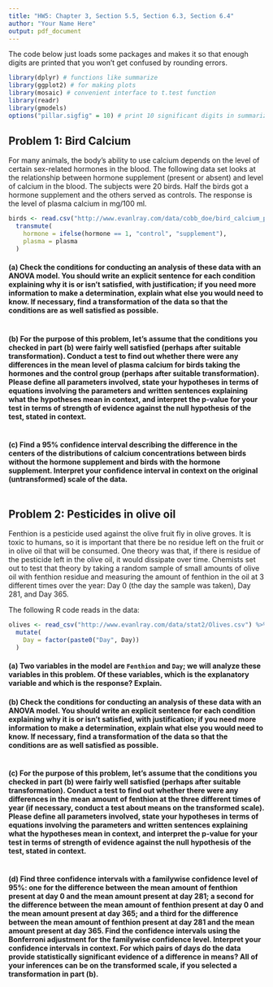 ---
title: "HW5: Chapter 3, Section 5.5, Section 6.3, Section 6.4"
author: "Your Name Here"
output: pdf_document
---

The code below just loads some packages and makes it so that enough digits are printed that you won't get confused by rounding errors.

```{r, message = FALSE}
library(dplyr) # functions like summarize
library(ggplot2) # for making plots
library(mosaic) # convenient interface to t.test function
library(readr)
library(gmodels)
options("pillar.sigfig" = 10) # print 10 significant digits in summarize output
```

## Problem 1: Bird Calcium

For many animals, the body's ability to use calcium depends on the level of certain sex-related hormones in the blood.  The following data set looks at the relationship between hormone supplement (present or absent) and level of calcium in the blood. The subjects were 20 birds. Half the birds got a hormone supplement and the others served as controls. The response is the level of plasma calcium in mg/100 ml.

```{r}
birds <- read.csv("http://www.evanlray.com/data/cobb_doe/bird_calcium_p160.csv") %>%
  transmute(
    hormone = ifelse(hormone == 1, "control", "supplement"),
    plasma = plasma
  )
```

#### (a) Check the conditions for conducting an analysis of these data with an ANOVA model.  You should write an explicit sentence for each condition explaining why it is or isn't satisfied, with justification; if you need more information to make a determination, explain what else you would need to know.  If necessary, find a transformation of the data so that the conditions are as well satisfied as possible.

```{r}
```

#### (b) For the purpose of this problem, let's assume that the conditions you checked in part (b) were fairly well satisfied (perhaps after suitable transformation).  Conduct a test to find out whether there were any differences in the mean level of plasma calcium for birds taking the hormones and the control group (perhaps after suitable transformation).  Please define all parameters involved, state your hypotheses in terms of equations involving the parameters and written sentences explaining what the hypotheses mean in context, and interpret the p-value for your test in terms of strength of evidence against the null hypothesis of the test, stated in context.

```{r}
```

#### (c) Find a 95% confidence interval describing the difference in the centers of the distributions of calcium concentrations between birds without the hormone supplement and birds with the hormone supplement. Interpret your confidence interval in context on the original (untransformed) scale of the data.

```{r}
```


## Problem 2: Pesticides in olive oil

Fenthion is a pesticide used against the olive fruit fly in olive groves.  It is toxic to humans, so it is important that there be no residue left on the fruit or in olive oil that will be consumed.  One theory was that, if there is residue of the pesticide left in the olive oil, it would dissipate over time.  Chemists set out to test that theory by taking a random sample of small amounts of olive oil with fenthion residue and measuring the amount of fenthion in the oil at 3 different times over the year: Day 0 (the day the sample was taken), Day 281, and Day 365.

The following R code reads in the data:

```{r}
olives <- read_csv("http://www.evanlray.com/data/stat2/Olives.csv") %>%
  mutate(
    Day = factor(paste0("Day", Day))
  )
```

#### (a) Two variables in the model are `Fenthion` and `Day`; we will analyze these variables in this problem.  Of these variables, which is the explanatory variable and which is the response?  Explain.



#### (b) Check the conditions for conducting an analysis of these data with an ANOVA model.  You should write an explicit sentence for each condition explaining why it is or isn't satisfied, with justification; if you need more information to make a determination, explain what else you would need to know.  If necessary, find a transformation of the data so that the conditions are as well satisfied as possible.

```{r}
```

#### (c) For the purpose of this problem, let's assume that the conditions you checked in part (b) were fairly well satisfied (perhaps after suitable transformation).  Conduct a test to find out whether there were any differences in the mean amount of fenthion at the three different times of year (if necessary, conduct a test about means on the transformed scale).  Please define all parameters involved, state your hypotheses in terms of equations involving the parameters and written sentences explaining what the hypotheses mean in context, and interpret the p-value for your test in terms of strength of evidence against the null hypothesis of the test, stated in context.

```{r}
```

#### (d) Find three confidence intervals with a familywise confidence level of 95%: one for the difference between the mean amount of fenthion present at day 0 and the mean amount present at day 281; a second for the difference between the mean amount of fenthion present at day 0 and the mean amount present at day 365; and a third for the difference between the mean amount of fenthion present at day 281 and the mean amount present at day 365.  Find the confidence intervals using the Bonferroni adjustment for the familywise confidence level.  Interpret your confidence intervals in context.  For which pairs of days do the data provide statistically significant evidence of a difference in means?  All of your inferences can be on the transformed scale, if you selected a transformation in part (b).

```{r}
```